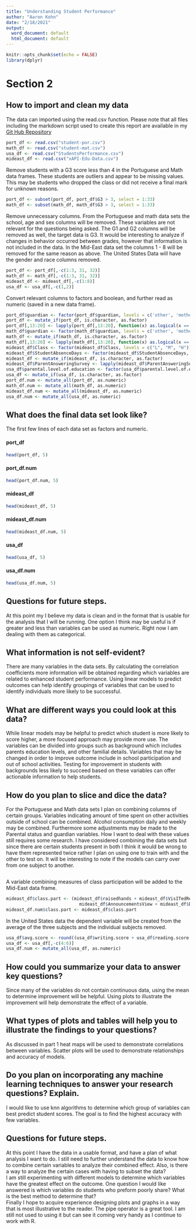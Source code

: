 ---
title: "Understanding Student Performance"
author: "Aaron Kohn"
date: "2/18/2021"
output:
  word_document: default
  html_document: default
---

```{r setup, include=FALSE}
knitr::opts_chunk$set(echo = FALSE)
library(dplyr)
```

# Section 2

## How to import and clean my data
The data can imported using the read.csv function. Please note that all files including the markdown script used to create this report are available in my [Git Hub Repository](https://github.com/aarmeikoh/dsc520/tree/master/Final%20Project)
```{r load data}
port_df <- read.csv("student-por.csv")
math_df <- read.csv("student-mat.csv")
usa_df <- read.csv("StudentsPerformance.csv")
mideast_df <- read.csv("xAPI-Edu-Data.csv")
```

Remove students with a G3 score less than 4 in the Portuguese and Math data frames. These students are outliers and appear to be  missing values. This may be students who dropped the class or did not receive a final mark for unknown reasons. 
```{r}
port_df <- subset(port_df, port_df$G3 > 3, select = 1:33)
math_df <- subset(math_df, math_df$G3 > 3, select = 1:33)
```

Remove unnecessary columns. From the Portuguese and math data sets the school, age and sex columns will be removed. These variables are not relevant for the questions being asked. The G1 and G2 columns will be removed as well, the target data is G3. It would be interesting to analyze if changes in behavior occurred between grades, however that information is not included in the data. In the Mid-East data set the columns 1 - 8 will be removed for the same reason as above. The United States Data will have the gender and race columns removed.    
 
```{r}
port_df <- port_df[,-c(1:3, 31, 32)]
math_df <- math_df[,-c(1:3, 31, 32)]
mideast_df <- mideast_df[,-c(1:8)]
usa_df <- usa_df[,-c(1,2)]
```

Convert relevant columns to factors and boolean, and further read as numeric (saved in a new data frame).
```{r}
port_df$guardian <- factor(port_df$guardian, levels = c('other', 'mother', 'father'))
port_df <- mutate_if(port_df, is.character, as.factor)
port_df[,13:20] <- lapply(port_df[,13:20], function(x) as.logical(x == "yes"))
math_df$guardian <- factor(math_df$guardian, levels = c('other', 'mother', 'father'))
math_df <- mutate_if(math_df, is.character, as.factor)
math_df[,13:20] <- lapply(math_df[,13:20], function(x) as.logical(x == "yes"))
mideast_df$Class <- factor(mideast_df$Class, levels = c("L", "M", "H"))
mideast_df$StudentAbsenceDays <- factor(mideast_df$StudentAbsenceDays, levels = c("Under-7", "Above-7"))
mideast_df <- mutate_if(mideast_df, is.character, as.factor)
mideast_df$ParentAnsweringSurvey <- lapply(mideast_df$ParentAnsweringSurvey, function(x) as.logical(x == "Yes"))
usa_df$parental.level.of.education <- factor(usa_df$parental.level.of.education, levels = c("some high school", "high school", "some college", "associate's degree", "bachelor's degree", "master's degree" ))
usa_df <- mutate_if(usa_df, is.character, as.factor)
port_df.num <- mutate_all(port_df, as.numeric)
math_df.num <- mutate_all(math_df, as.numeric)
mideast_df.num <- mutate_all(mideast_df, as.numeric)
usa_df.num <- mutate_all(usa_df, as.numeric)
```

## What does the final data set look like?

The first few lines of each data set as factors and numeric.

#### port_df
```{r} 
head(port_df, 5)
```
#### port_df.num
```{r} 
head(port_df.num, 5)
```

#### mideast_df
```{r}
head(mideast_df, 5)
```

#### mideast_df.num
```{r} 
head(mideast_df.num, 5)
```

#### usa_df
```{r} 
head(usa_df, 5)
```

#### usa_df.num
```{r}
head(usa_df.num, 5)
```

## Questions for future steps.

At this point my I believe my data is clean and in the format that is usable for the analysis that I will be running. One option I think may be useful is if greater and less than variables can be used as numeric. Right now I am dealing with them as categorical.

## What information is not self-evident?

There are many variables in the data sets. By calculating the correlation coefficients more information will be obtained regarding which variables are related to enhanced student performance. Using linear models to predict outcomes can help identify groupings of variables that can be used to identify individuals more likely to be successful. 

## What are different ways you could look at this data?

While linear models may be helpful to predict which student is more likely to score higher, a more focused approach may provide more use. The variables can be divided into groups such as background which includes parents education levels, and other familial details. Variables that may be changed in order to improve outcome include in school participation and out of school activities. Testing for improvement in students with backgrounds less likely to succeed based on these variables can offer actionable information to help students. 

## How do you plan to slice and dice the data?
For the Portuguese and Math data sets I plan on combining columns of certain groups. Variables indicating amount of time spent on other activities outside of school can be combined. Alcohol consumption daily and weekly may be combined. Furthermore some adjustments may be made to the Parental status and guardian variables. How I want to deal with these values still requires some research. I have considered combining the data sets but since there are certain students present in both I think it would be wrong to have them represented twice rather I plan on using one to train with and the other to test on. It will be interesting to note if the models can carry over from one subject to another.

```{r}

```


A variable combining measures of class participation will be added to the Mid-East data frame. 
```{r}
mideast_df$class.part <- (mideast_df$raisedhands + mideast_df$VisITedResources + 
                            mideast_df$AnnouncementsView + mideast_df$Discussion)/4
mideast_df.num$class.part <- mideast_df$class.part
```


In the United States data the dependent variable will be created from the average of the three subjects and the individual subjects removed.

```{r}
usa_df$avg.score <- round((usa_df$writing.score + usa_df$reading.score + usa_df$math.score)/3, 1)
usa_df <- usa_df[,-c(4:6)]
usa_df.num <- mutate_all(usa_df, as.numeric) 
```


## How could you summarize your data to answer key questions?

Since many of the variables do not contain continuous data, using the mean to determine improvement will be helpful. Using plots to illustrate the improvement will help demonstrate the effect of a variable.

## What types of plots and tables will help you to illustrate the findings to your questions? 

As discussed in part 1 heat maps will be used to demonstrate correlations between variables. Scatter plots will be used to demonstrate relationships and accuracy of models.

## Do you plan on incorporating any machine learning techniques to answer your research questions? Explain.

I would like to use knn algorithms to determine which group of variables can best predict student scores. The goal is to find the highest accuracy with few variables.

## Questions for future steps.
At this point I have the data in a usable format, and have a plan of what analysis I want to do. I still need to further understand the data to know how to combine certain variables to analyze their combined effect. Also, is there a way to analyze the certain cases with having to subset the data?  
I am still experimenting with different models to determine which variables have the greatest effect on the outcome. One question I would like answered is which variables do students who preform poorly share? What is the best method to determine that?  
Finally I hope to acquire experience designing plots and graphs in a way that is most illustrative to the reader. The pipe operator is a great tool. I am still not used to using it but can see it coming very handy as I continue to work with R.
